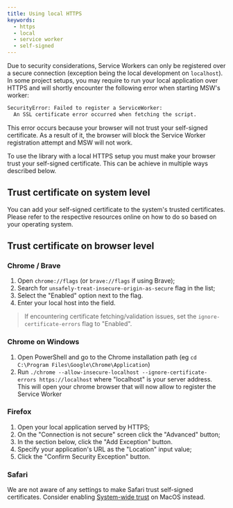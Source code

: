 ```yaml
---
title: Using local HTTPS
keywords:
  - https
  - local
  - service worker
  - self-signed
---
```


Due to security considerations, Service Workers can only be registered over a secure connection (exception being the local development on `localhost`). In some project setups, you may require to run your local application over HTTPS and will shortly encounter the following error when starting MSW's worker:

```txt
SecurityError: Failed to register a ServiceWorker:
  An SSL certificate error occurred when fetching the script.
```

This error occurs because your browser will not trust your self-signed certificate. As a result of it, the browser will block the Service Worker registration attempt and MSW will not work.

To use the library with a local HTTPS setup you must make your browser trust your self-signed certificate. This can be achieve in multiple ways described below.

## Trust certificate on system level

You can add your self-signed certificate to the system's trusted certificates. Please refer to the respective resources online on how to do so based on your operating system.

## Trust certificate on browser level

### Chrome / Brave

1. Open `chrome://flags` (or `brave://flags` if using Brave);
1. Search for `unsafely-treat-insecure-origin-as-secure` flag in the list;
1. Select the "Enabled" option next to the flag.
1. Enter your local host into the field.

> If encountering certificate fetching/validation issues, set the `ignore-certificate-errors` flag to "Enabled".

### Chrome on Windows
1. Open PowerShell and go to the Chrome installation path (eg `cd C:\Program Files\Google\Chrome\Application`)
2. Run `./chrome --allow-insecure-localhost --ignore-certificate-errors https://localhost` where "localhost" is your server address. This will open your chrome browser that will now allow to register the Service Worker

### Firefox

1. Open your local application served by HTTPS;
1. On the "Connection is not secure" screen click the "Advanced" button;
1. In the section below, click the "Add Exception" button.
1. Specify your application's URL as the "Location" input value;
1. Click the "Confirm Security Exception" button.

### Safari

We are not aware of any settings to make Safari trust self-signed certificates. Consider enabling [System-wide trust](#trust-certificate-on-system-level) on MacOS instead.
